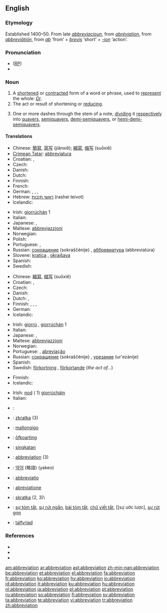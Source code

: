 {{wikisource1911Enc|Abbreviation}}
{{wikipedia}}
{{selfref|For abbreviations in Wiktionary, see [[:Category:Abbreviations]]}}
== English ==

=== Etymology ===
Established 1400–50. From late {{ME.}} ''[[abbreviacioun]]'', from {{MF.}} ''[[abréviation]]'', from {{LL.}} ''[[#Latin|abbreviātiōn]]'', from ''[[ab]]'' ‘from’ + ''[[brevis]]'' ‘short’ + ''[[-ion]]'' ‘action’.

=== Pronunciation ===
* ([[RP]]) {{IPA|/əˌbriːviˈeɪʃn/}}
* {{rhymes|eɪʃǝn}}

=== Noun ===
{{en-noun}}

# A [[shorten]]ed or [[contract]]ed form of a word or phrase, used to [[represent]] the whole: ''[[Dr]]''.
# The act or result of shortening or [[reduce|reducing]].
# {{music}} One or more dashes through the stem of a note, [[dividing]] it [[respectively]] into [[quavers]], [[semiquavers]], [[demi-semiquavers]], or [[hemi-demi-semiquavers]].

==== Translations ====
{{trans-top|shortened or contracted form of a word or phrase}}
* Chinese: [[簡寫]], [[简写]] (jiǎnxiě); [[縮寫]], [[缩写]] (suōxiě)
* [[Crimean Tatar]]: [[abbreviatura]]
* Croatian: {{t-|hr|abrevijacija|f}}, {{t-|hr|kratica|f}}
* Czech: {{t+|cs|zkratka|f}}
* Danish: {{t|da|forkortelse|c}}
* Dutch: {{t+|nl|afkorting|f}}
* Finnish: {{t+|fi|lyhenne}}
* French: {{t|fr|abréviation|f}}
* German: {{t+|de|Abkürzung|f}}, {{t-|de|Kurzbezeichnung|f}}, {{t+|de|Kürzel|n}}, {{t+|de|Kurzform|f}}
* Hebrew: [[ראשי תיבות]] (rashei teivot) {{m|p}}
* Icelandic: {{t+|is|skammstöfun|f}}
{{trans-mid}}
* Irish: [[giorrúchán]] {{m}} 1
* Italian: {{t+|it|abbreviazione}}
* Japanese: {{t|ja|略語|tr=ryakugo|sc=Jpan}},{{t-|ja|略字|tr=ryakuji|sc=Jpan}}
* Maltese: [[abbrevjazzjoni]]
* Norwegian: {{t|no|forkortelse|m}}
* Polish: {{t|pl|skrót|m}}
* Portuguese: {{t+|pt|abreviatura|f}}, {{t+|pt|abreviação|f}}
* Russian: [[сокрaщение]] (sokraščénije) {{n}}, [[аббревиатура]] (abbreviatúra) {{f}}
* Slovene: [[kratica]] {{f}}, [[okrajšava]] {{f}}
* Spanish: {{t+|es|abreviatura|f}}
* Swedish: {{t+|sv|förkortning|c}}
{{trans-bottom}}

{{trans-top|act or result of shortening or reducing}}
* Chinese: [[縮寫]], [[缩写]] (suōxiě)
* Croatian: {{t-|hr|abrevijacija|f}}, {{t-|hr|kratica|f}}
* Czech: {{t|cs|zkrácení|n}}
* Danish: {{t|da|forkortelse|c}}
* Dutch: {{t+|nl|afkorting|f}}, {{t|nl|verkorting|f}}
* Finnish: {{t-|fi|lyhentäminen}}, {{t|fi|lyhennös}}, {{t|fi|lyhennelmä}}, {{t|fi|lyhennys}}
* German: {{t+|de|Abkürzung|f}}
* Icelandic: {{t+|is|stytting|f}}
{{trans-mid}}
* Irish: [[giorrú]] {{m}}, [[giorrúchán]] {{m}} 1
* Italian: {{t+|it|abbreviazione}}
* Japanese: {{t|ja|省略|tr=shōryaku|sc=Jpan}}, {{t|ja|短縮|tr=tanshuku|sc=Jpan}}
* Maltese: [[abbrevjazzjoni]]
* Norwegian: {{t|no|forkorting|m|f}}
* Portuguese: {{t+|pt|abreviatura|f}}, [[abreviação]] {{f}}
* Russian: [[сокрaщение]] (sokraščénije) {{n}}, [[урезание]] (ur'ezánije) {{n}}
* Spanish: {{t|es|abreviación|f}}
* Swedish: [[förkortning]] {{c}}, [[förkortande]] {{n}} (''the act of...'')
{{trans-bottom}}

{{trans-top|music: one or more dashes through the stem of a note}}
* Finnish: {{t-|fi|lyhennysmerkki}}
* Icelandic: {{t+|is|stytting|f}}
{{trans-mid}}
* Irish: [[nod]] ({{m}} 1) [[giorrúchán|giorrúcháin]]
* Italian: {{t+|it|abbreviazione}}
{{trans-bottom}}

{{checktrans}}
{{trans-top|Translations to be checked}}
* {{ttbc|Catalan}}: {{t+|ca|abreviatura|f}}
* {{ttbc|Czech}}: [[zkratka]] {{f}} (3)
* {{ttbc|Esperanto}}: [[mallongigo]]
* {{ttbc|Frisian}}: [[ôfkoarting]]
* {{ttbc|Indonesian}}: [[singkat]]an
* {{ttbc|Interlingua}}: [[#Interlingua|abbreviation]] (3)
{{trans-mid}}
* {{ttbc|Korean}}: [[약어]] (略語) (yakeo)
* {{ttbc|Latin}}: [[abbreviatio]]
* {{ttbc|Novial}}: [[abreviatione]]
* {{ttbc|Slovak}}: [[skratka]] {{f}} (2, 3)\
* {{ttbc|Vietnamese}}: [[sự tóm tắt]], [[sự rút ngắn]], [[bài tóm tắt]], [[chữ viết tắt]], [[sự ước lược], [[sự rút gọn]]
* {{ttbc|Welsh}}: [[talfyriad]] {{m}}
{{trans-bottom}}

=== References ===
* {{R:American Heritage 2000|abbreviation}}
* {{R:Dictionary.com|abbreviation}}
* {{R:WordNet 2003|abbreviation}}

[[am:abbreviation]]
[[ar:abbreviation]]
[[ast:abbreviation]]
[[zh-min-nan:abbreviation]]
[[be:abbreviation]]
[[et:abbreviation]]
[[el:abbreviation]]
[[fa:abbreviation]]
[[fr:abbreviation]]
[[ko:abbreviation]]
[[hy:abbreviation]]
[[io:abbreviation]]
[[id:abbreviation]]
[[it:abbreviation]]
[[ku:abbreviation]]
[[hu:abbreviation]]
[[nl:abbreviation]]
[[ja:abbreviation]]
[[pl:abbreviation]]
[[pt:abbreviation]]
[[ru:abbreviation]]
[[so:abbreviation]]
[[fi:abbreviation]]
[[sv:abbreviation]]
[[ta:abbreviation]]
[[te:abbreviation]]
[[vi:abbreviation]]
[[tr:abbreviation]]
[[zh:abbreviation]]